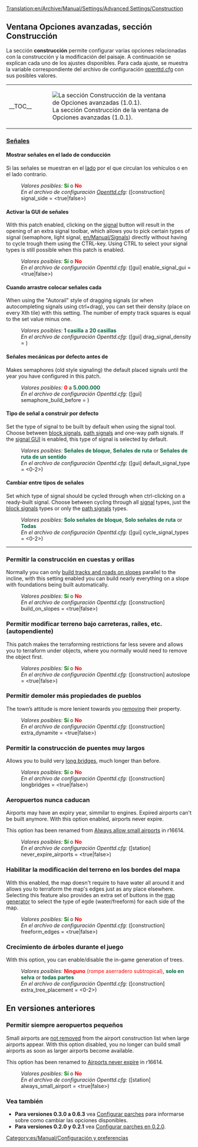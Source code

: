 [[Translation:en/Archive/Manual/Settings/Advanced Settings/Construction]]
{{es/Traducción|en/Archive/Manual/Settings/Advanced Settings/Construction|0}}
{{es/Archive/Manual/Settings/Opciones avanzadas}}

==Ventana Opciones avanzadas, sección Construcción==
La sección '''construcción''' permite configurar varias opciones relacionadas con la construcción y la modificación del paisaje. A continuación se explican cada uno de los ajustes disponibles. Para cada ajuste, se muestra la variable correspondiente del archivo de configuración [[es/Archive/Manual/Settings/Openttd.cfg|openttd.cfg]] con sus posibles valores.
{{en/-right}}
{| align="center"
|- valign="top"
|__TOC__
|[[File:es/Archive/Manual/Settings/Advset construction.png|frame|left|La sección Construcción de la ventana de Opciones avanzadas (1.0.1).]]
|}

===<u>Señales</u>===
====Mostrar señales en el lado de conducción====
{{es/Disponibilidad|Old|align="right"|texto=(desde 0.2.0)}}
Si las señales se muestran en el [[es/Archive/Manual/Settings/Mostrar señales en el lado de conducción|lado]] por el que circulan los vehículos o en el lado contrario.
:''Valores posibles:'' <span style="color:green">'''Sí'''</span> o <span style="color:red">'''No'''</span>
:''En el archivo de configuración [[es/Archive/Manual/Settings/Openttd.cfg|Openttd.cfg]]:'' ([construction] signal_side = <true|false>)
{{en/-}}{{es/Pendiente de traducción}}
====Activar la GUI de señales====
{{es/Disponibilidad|0.6|align="right"|texto=(desde 0.6.0)}}
With this patch enabled, clicking on the [[en/Manual/Signals|signal]] button will result in the opening of an extra signal toolbar, which allows you to pick certain types of signal (semaphore, light signal, [[en/Manual/Signals]]) directly without having to cycle trough them using the CTRL-key. Using CTRL to select your signal types is still possible when this patch is enabled.
:''Valores posibles:'' <span style="color:green">'''Sí'''</span> o <span style="color:red">'''No'''</span>
:''En el archivo de configuración Openttd.cfg:'' ([gui] enable_signal_gui = <true|false>) 
{{en/-}}
====Cuando arrastre colocar señales cada====
{{es/Disponibilidad|Old|align="right"|texto=(desde 0.3.4)}}
When using the "Autorail" style of dragging signals (or when autocompleting signals using ctrl+drag), you can set their density (place on every Xth tile) with this setting. The number of empty track squares is equal to the set value minus one.
:''Valores posibles:'' <span style="color:#00693E">'''1 casilla'''</span> a <span style="color:#00693E">'''20 casillas'''</span>
:''En el archivo de configuración Openttd.cfg:'' ([gui] drag_signal_density = <num_val>) 
{{en/-}}
====Señales mecánicas por defecto antes de====
{{es/Disponibilidad|0.6|align="right"|texto=(desde 0.6.0)}}
Makes semaphores (old style signaling) the default placed signals until the year you have configured in this patch.
:''Valores posibles:'' <span style="color:red">'''0'''</span> a <span style="color:#00693E">'''5.000.000'''</span>
:''En el archivo de configuración Openttd.cfg:'' ([gui] semaphore_build_before = <year>) 
{{en/-}}
====Tipo de señal a construir por defecto====
{{es/Disponibilidad|0.7|align="right"|texto=(desde 0.7.0)}}
Set the type of signal to be built by default when using the signal tool. Choose between [[en/Manual/Signals#block-signals|block signals]], [[en/Manual/Signals#path-signals|path signals]] and one-way path signals. If the [[#enable-the-signal-gui|signal GUI]] is enabled, this type of signal is selected by default.
:''Valores posibles:'' <span style="color:#00693E">'''Señales de bloque'''</span>, <span style="color:#00693E">'''Señales de ruta'''</span> or <span style="color:#00693E">'''Señales de ruta de un sentido'''</span>
:''En el archivo de configuración Openttd.cfg:'' ([gui] default_signal_type = <0-2>)
{{en/-}}
====Cambiar entre tipos de señales====
{{es/Disponibilidad|0.7|align="right"|texto=(desde 0.7.0)}}
Set which type of signal should be cycled through when ctrl-clicking on a ready-built signal. Choose between cycling through all [[en/Manual/Signals|signal]] types, just the [[en/Manual/Signals#block-signals|block signals]] types or only the [[en/Manual/Signals#path-signals|path signals]] types.
:''Valores posibles:'' <span style="color:#00693E">'''Solo señales de bloque'''</span>, <span style="color:#00693E">'''Solo señales de ruta'''</span> or <span style="color:#00693E">'''Todas'''</span>
:''En el archivo de configuración Openttd.cfg:'' ([gui] cycle_signal_types = <0-2>)
{{en/-}}
----
===Permitir la construcción en cuestas y orillas===
{{es/Disponibilidad|Old|align="right"|texto=(desde 0.2.0)}}
Normally you can only [[en/Archive/Manual/Settings/Build on slopes|build tracks and roads on slopes]] parallel to the incline, with this setting enabled you can build nearly everything on a slope with foundations being built automatically.
:''Valores posibles:'' <span style="color:green">'''Sí'''</span> o <span style="color:red">'''No'''</span>
:''En el archivo de configuración Openttd.cfg:'' ([construction] build_on_slopes = <true|false>)
{{en/-}}
===Permitir modificar terreno bajo carreteras, raíles, etc. (autopendiente)===
{{es/Disponibilidad|0.6|align="right"|texto=(desde 0.6.0)}}
This patch makes the terraforming restrictions far less severe and allows you to terraform under objects, where you normally would need to remove the object first.
:''Valores posibles:'' <span style="color:green">'''Sí'''</span> o <span style="color:red">'''No'''</span>
:''En el archivo de configuración Openttd.cfg:'' ([construction] autoslope = <true|false>)
{{en/-}}
===Permitir demoler más propiedades de pueblos===
{{es/Disponibilidad|Old|align="right"|texto=(desde 0.3.3)}}
The town’s attitude is more lenient towards you [[en/Archive/Manual/Settings/Extra dynamite|removing]] their property.
:''Valores posibles:'' <span style="color:green">'''Sí'''</span> o <span style="color:red">'''No'''</span>
:''En el archivo de configuración Openttd.cfg:'' ([construction] extra_dynamite = <true|false>) 
{{en/-}}
===Permitir la construcción de puentes muy largos===
{{es/Disponibilidad|Old|align="right"|texto=(desde 0.2.0)}}
Allows you to build very [[en/Archive/Manual/Settings/Longer bridges|long bridges]], much longer than before.
:''Valores posibles:'' <span style="color:green">'''Sí'''</span> o <span style="color:red">'''No'''</span>
:''En el archivo de configuración Openttd.cfg:'' ([construction] longbridges = <true|false>)
{{en/-}}
===Aeropuertos nunca caducan===
{{es/Disponibilidad|1.0|align="right"|texto=(desde 1.0.0)}}
Airports may have an expiry year, simmilar to engines. Expired airports can't be built anymore. With this option enabled, airports never expire.

This option has been renamed from [[#always-allow-small-airports|Always allow small airports]] in r16614.
:''Valores posibles:'' <span style="color:green">'''Sí'''</span> o <span style="color:red">'''No'''</span>
:''En el archivo de configuración Openttd.cfg:'' ([station] never_expire_airports = <true|false>)
{{en/-}}
===Habilitar la modificación del terreno en los bordes del mapa===
{{es/Disponibilidad|0.7|align="right"|texto=(desde 0.7.0)}}
With this enabled, the map doesn't require to have water all around it and allows you to terraform the map's edges just as any place elsewhere. Selecting this feature also provides an extra set of buttons in the [[en/Archive/Manual/Terra Genesis Perlin|map generator]] to select the type of egde (water/freeform) for each side of the map.
:''Valores posibles:'' <span style="color:green">'''Sí'''</span> o <span style="color:red">'''No'''</span>
:''En el archivo de configuración Openttd.cfg:'' ([construction] freeform_edges = <true|false>)
{{en/-}}
===Crecimiento de árboles durante el juego===
{{es/Disponibilidad|1.0|align="right"|texto=(desde 1.0.0)}}
With this option, you can enable/disable the in-game generation of trees.
:''Valores posibles:'' <span style="color:red">'''Ninguno''' (rompe aserradero subtropical)</span>, <span style="color:#00693E">'''solo en selva'''</span> or <span style="color:#00693E">'''todas partes'''</span>
:''En el archivo de configuración Openttd.cfg:'' ([construction] extra_tree_placement = <0-2>)
{{en/-}}

==En versiones anteriores==
===Permitir siempre aeropuertos pequeños===
{{es/Disponibilidad|-0.7|align="right"|texto=(desde 0.3.2 a 0.7.5)}}
Small airports are [[en/Archive/Manual/Settings/Always allow small airport|not removed]] from the airport construction list when large airports appear. With this option disabled, you no longer can build small airports as soon as larger airports become available.

This option has been renamed to [[#airports-never-expire|Airports never expire]] in r16614.
:''Valores posibles:'' <span style="color:green">'''Sí'''</span> o <span style="color:red">'''No'''</span>
:''En el archivo de configuración Openttd.cfg:'' ([station] always_small_airport = <true|false>) 
{{en/-}}
===Vea también===
*'''Para versiones 0.3.0 a 0.6.3''' vea [[es/Archive/Manual/Settings/Configurar parches|Configurar parches]] para informarse sobre como cambiar las opciones disponibles.
*'''Para versiones 0.2.0 y 0.2.1''' vea [[es/Configurar parches en 0.2.0|Configurar parches en 0.2.0]].

[[Category:es/Manual/Configuración y preferencias]]